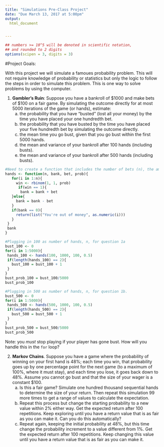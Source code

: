 ---
title: "Simulations Pre-Class Project"
date: "Due March 13, 2017 at 5:00pm"
output:
  html_document


---

<style type="text/css">
.table {

    width: 80%;
    margin-left:10%; 
    margin-right:10%;
}
</style>
```{r,setup, echo=FALSE, cache=TRUE}
## numbers >= 10^5 will be denoted in scientific notation,
## and rounded to 2 digits
options(scipen = 3, digits = 3)
```




#Project Goals:


With this project we will simulate a famoues probability problem. This will not require knowledge of probability or statistics but only the logic to follow the steps in order to simulate this problem. This is one way to solve problems by using the computer. 

 1. **Gambler's Ruin**: Suppose you have a bankroll of $1000 and make bets of $100 on a fair game. By simulating the outcome directly for at most 5000 iterations of the game (or hands), estimate:
    a. the probability that you have "busted" (lost all your money) by the time you have placed your one hundredth bet. 
    b. the probability that you have busted by the time you have placed your five hundredth bet by simulating the outcome directly. 
    c. the mean time you go bust, given that you go bust within the first 5000 hands.
    d. the mean and variance of your bankroll after 100 hands (including busts).
    e. the mean and variance of your bankroll after 500 hands (including busts).
 
 ```{r}
#Need to create a function that includes the number of bets (n), the amount bet each time (bet), your total amount (bank), and the probability of winning (prob). 
hands <- function(n, bank, bet, prob){
    for(i in 1:n){
      win <- rbinom(1, 1, prob)
       if(win == 1){
        bank = bank + bet
    }else{
      bank = bank - bet
    }
    if(bank == 0){
      return(list("You're out of money", as.numeric(i)))
    } 
  }
  bank
}

#Plugging in 100 as number of hands, n, for question 1a
bust_100 <- 0
for(i in 1:5000){
  hands_100 <- hands(100, 1000, 100, 0.5)
  if(length(hands_100) == 2){
    bust_100 = bust_100 + 1
  }
}
bust_prob_100 = bust_100/5000
bust_prob_100

#Plugging in 500 as number of hands, n, for question 1b.
bust_500 <- 0
for(i in 1:5000){
  hands_500 <- hands(500, 1000, 100, 0.5)
  if(length(hands_500) == 2){
    bust_500 = bust_500 + 1
  }
}
bust_prob_500 = bust_500/5000
bust_prob_500
 ```
Note: you *must* stop playing if your player has gone bust. How will you handle this in the `for` loop?

2. **Markov Chains**. Suppose you have a game where the probability of winning on your first hand is 48%; each time you win, that probability goes up by one percentage point for the next game (to a maximum of 100%, where it must stay), and each time you lose, it goes back down to 48%. Assume you cannot go bust and that the size of your wager is a constant $100.
    a. Is this a fair game? Simulate one hundred thousand sequential hands to determine the size of your return. Then repeat this simulation 99 more times to get a range of values to calculate the expectation.
    b. Repeat this process but change the starting probability to a new value within 2% either way. Get the expected return after 100 repetitions. Keep exploring until you have a return value that is as fair as you can make it. Can you do this automatically?
    c. Repeat again, keeping the initial probability at 48%, but this time change the probability increment to a value different from 1%. Get the expected return after 100 repetitions. Keep changing this value until you have a return value that is as fair as you can make it. 
